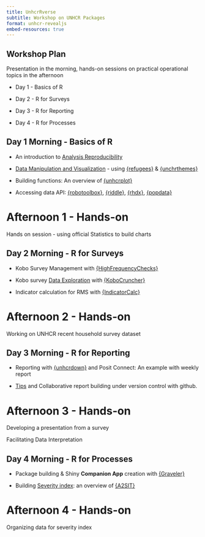 ```yaml
---
title: UnhcrRverse
subtitle: Workshop on UNHCR Packages
format: unhcr-revealjs
embed-resources: true
---
```



## Workshop Plan

Presentation in the morning, hands-on sessions on practical operational topics in the afternoon

- Day 1 - Basics of R

- Day 2 - R for Surveys

- Day 3 - R for Reporting

- Day 4 - R for Processes


## Day 1 Morning - Basics of R

 - An introduction to [Analysis Reproducibility](https://unhcr-americas.github.io/reproducibility/index.html)

 - [Data Manipulation and Visualization](https://vidonne.github.io/unhcrpractice/workshop/2022-11-dvt-budapest/dataviz_with_r_unhcrthemes.html) - using [{refugees}](https://populationstatistics.github.io/refugees/) & [{unchrthemes}](https://unhcr-dataviz.github.io/unhcrthemes/)
 
 - Building functions: An overview of [{unhcrplot}](https://edouard-legoupil.github.io/unhcrdatapackage/)
 
 - Accessing data API: [{robotoolbox}](https://dickoa.gitlab.io/robotoolbox/), [{riddle}](https://edouard-legoupil.github.io/riddle/), [{rhdx}](http://dickoa.gitlab.io/rhdx/), [{popdata}](https://edouard-legoupil.github.io/popdata/)
 

# Afternoon 1 - Hands-on {.slide-blue}

Hands on session - using official Statistics to build charts
 

## Day 2  Morning - R for Surveys

 - Kobo Survey Management with [{HighFrequencyChecks}](https://edouard-legoupil.github.io/HighFrequencyChecks/) 
 
 - Kobo survey [Data Exploration](https://edouard-legoupil.github.io/kobocruncher/tutorial/00-Intro.html#1) with [{KoboCruncher}](https://edouard-legoupil.github.io/kobocruncher)
 
 - Indicator calculation for RMS with [{IndicatorCalc}](https://unhcr-americas.github.io/IndicatorCalc/)
 

# Afternoon 2 - Hands-on {.slide-blue}

Working on UNHCR recent household survey dataset 
 
 
## Day 3 Morning -  R for Reporting
 
 - Reporting with [{unhcrdown}](https://unhcr-dataviz.github.io/unhcrdown/) and Posit Connect: An example with weekly report 
 
 - [Tips](https://github.com/vidonne/r-tips#tips) and Collaborative report building under version control with github. 
 

# Afternoon 3 - Hands-on {.slide-blue}

Developing a presentation from a survey

Facilitating Data Interpretation


## Day 4 Morning -  R for Processes 
 
 - Package building & Shiny __Companion App__ creation with [{Graveler}](https://edouard-legoupil.github.io/graveler/) 
 
 - Building [Severity index](https://rstudio.unhcr.org/SeverityIndex/): an overview of [{A2SIT}](https://unhcr-guatemala.github.io/A2SIT/)
 
  

# Afternoon 4 - Hands-on {.slide-blue}

Organizing data for severity index
